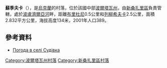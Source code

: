 {{coord|49|23|27|N|34|18|0|E|scale:100000_region:UA|display=title}}

'''蘇季夫卡'''（{{lang-uk|Судівка}}），是[[烏克蘭|烏克蘭]]的村落，位於該國中部[[波爾塔瓦州|波爾塔瓦州]]，由[[新桑扎里區|新桑扎里區]]負責管轄，處於[[波盧濟爾亞河|波盧濟爾亞河]]畔，距離[[布里杜尼|布里杜尼]]0.5公里和[[列柳希夫卡|列柳希夫卡]]2.5公里，面積2.832平方公里，海拔高度134米，2001年人口389。

==參考資料==
* [http://weather.in.ua/ua/poltavskaja/25494 Погода в селі Судівка] {{Wayback|url=http://weather.in.ua/ua/poltavskaja/25494 |date=20160305072554 }}

{{DEFAULTSORT:Судівка}}
[[Category:波爾塔瓦州村落|Category:波爾塔瓦州村落]]
[[Category:新桑扎里區村落|Category:新桑扎里區村落]]


{{Poltava-geo-stub}}